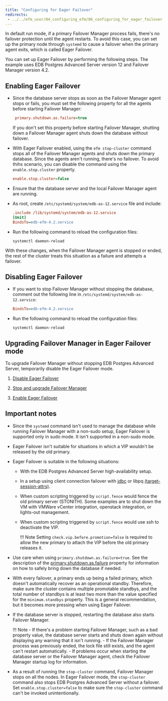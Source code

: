 ```yaml
---
title: "Configuring for Eager Failover"
redirects:
 - ../../efm_user/04_configuring_efm/06_configuring_for_eager_failover
---
```

<div id="configuring_for_eager_failover" class="registered_link"></div>


In default run mode, if a primary Failover Manager process fails, there's no failover protection until the agent restarts. To avoid this case, you can set up the primary node through `systemd` to cause a failover when the primary agent exits, which is called Eager Failover. 

You can set up Eager Failover by  performing the following steps. The example uses EDB Postgres Advanced Server version 12 and Failover Manager version 4.2.

<div id="enabling_the_eager_failover" class="registered_link"></div>

## Enabling Eager Failover

- Since the database server stops as soon as the Failover Manager agent stops or fails, you must set the following property for all the agents before starting Failover Manager:
   ```ini
    primary.shutdown.as.failure=true
    ```

    If you don't set this property before starting Failover Manager, shutting down a Failover Manager agent shuts down the database without failover.
 
- With Eager Failover enabled, using the `efm stop-cluster` command stops all of the Failover Manager agents and shuts down the primary database. Since the agents aren't running, there's no failover. To avoid thihs scenario, you can disable the command using the `enable.stop.cluster` property.
 
    ```ini
    enable.stop.cluster=false
    ```

- Ensure that the database server and the local Failover Manager agent are running.
 
- As root, create `/etc/systemd/system/edb-as-12.service` file and include:
 
    ```ini
    .include /lib/systemd/system/edb-as-12.service
    [Unit]
    BindsTo=edb-efm-4.2.service
    ```

- Run the following command to reload the configuration files:
    
    ```shell
    systemctl daemon-reload
    ```
    
With these changes, when the Failover Manager agent is stopped or ended, the rest of the cluster treats this situation as a failure and attempts a failover.

<div id="disabling_the_eager_failover" class="registered_link"></div>

## Disabling Eager Failover

- If you want to stop Failover Manager without stopping the database, comment out the following line in `/etc/systemd/system/edb-as-12.service`:
    ```ini
    BindsTo=edb-efm-4.2.service
    ```
- Run the following command to reload the configuration files:
    ```shell
    systemctl daemon-reload
    ```

## Upgrading Failover Manager in Eager Failover mode

To upgrade Failover Manager without stopping EDB Postgres Advanced Server, temporarily disable the Eager Failover mode. 

1. [Disable Eager Failover](#disabling_the_eager_failover) 
 
2. [Stop and upgrade Failover Manager](../12_upgrading_existing_cluster/#upgrading_existing_cluster)

3. [Enable Eager Failover](#enabling_the_eager_failover)

## Important notes

- Since the `systemd` command isn't used to manage the database while running Failover Manager with a non-sudo setup, Eager Failover is supported only in sudo mode. It isn't supported in a non-sudo mode.

- Eager Failover isn't suitable for situations in which a VIP wouldn't be released by the old primary. 

- Eager Failover is suitable in the following situations:

  - With the EDB Postgres Advanced Server high-availability setup.
  - In a setup using client connection failover with [jdbc](https://jdbc.postgresql.org/documentation/head/connect.html#connection-failover) or libpq [(target-session-attrs)](https://www.postgresql.org/docs/current/libpq-connect.html#LIBPQ-PARAMKEYWORDS).
  - When custom scripting triggered by `script.fence` would fence the old primary server (STONITH). Some examples are to shut down the VM with VMWare vCenter integration, openstack integration, or lights-out management. 
  - When custom scripting triggered by `script.fence` would use ssh to deactivate the VIP.

    !!! Note
        Setting `check.vip.before.promotion=false` is required to allow the new primary to attach the VIP before the old primary releases it.  

- Use care when using `primary.shutdown.as.failure=true`. See the description of the [primary.shutdown.as.failure](01_cluster_properties/#primary_shutdown_as_failure) property for information on how to safely bring down the database if needed.

- With every failover, a primary ends up being a failed primary, which doesn't automatically recover as an operational standby. Therefore, make sure the cluster contains multiple promotable standbys, and the total number of standbys is at least two more than the value specified for the `minimum.standbys` property. This is a general recommendation, but it becomes more pressing when using Eager Failover.
- If the database server is stopped, restarting the database also starts Failover Manager. 
    
    !!! Note
        - If there's a problem starting Failover Manager, such as a bad property value, the database server starts and shuts down again without displaying any warning that it isn't running.
        - If the Failover Manager process was previously ended, the lock file still exists, and the agent can't restart automatically.
        - If problems occur when starting the database server or the Failover Manager agent, check the Failover Manager startup log for information.

- As a result of running the `stop-cluster` command, Failover Manager stops on all the nodes. In Eager Failover mode, the `stop-cluster` command also stops EDB Postgres Advanced Server without a failover. Set `enable.stop.cluster=false` to make sure the `stop-cluster` command can't be invoked unintentionally. 
 
